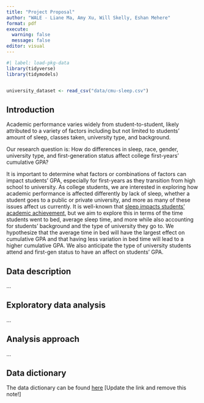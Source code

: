 ```yaml
---
title: "Project Proposal"
author: "WALE - Liane Ma, Amy Xu, Will Skelly, Eshan Mehere"
format: pdf
execute: 
  warning: false
  message: false
editor: visual
---
```


```r
#| label: load-pkg-data
library(tidyverse)
library(tidymodels)


university_dataset <- read_csv("data/cmu-sleep.csv")
```

## Introduction

Academic performance varies widely from student-to-student, likely attributed to a variety of factors including but not limited to students’ amount of sleep, classes taken, university type, and background.

Our research question is: How do differences in sleep, race, gender, university type, and first-generation status affect college first-years’ cumulative GPA?

It is important to determine what factors or combinations of factors can impact students’ GPA, especially for first-years as they transition from high school to university. As college students, we are interested in exploring how academic performance is affected differently by lack of sleep, whether a student goes to a public or private university, and more as many of these issues affect us currently. It is well-known that [sleep impacts students’ academic achievement](https://www.ncbi.nlm.nih.gov/pmc/articles/PMC7381801/), but we aim to explore this in terms of the time students went to bed, average sleep time, and more while also accounting for students’ background and the type of university they go to. We hypothesize that the average time in bed will have the largest effect on cumulative GPA and that having less variation in bed time will lead to a higher cumulative GPA. We also anticipate the type of university students attend and first-gen status to have an affect on students' GPA.

## Data description

...

## Exploratory data analysis

...

## Analysis approach

...

## Data dictionary

The data dictionary can be found [here](ADD%20LINK!!!) \[Update the link and remove this note!\]
